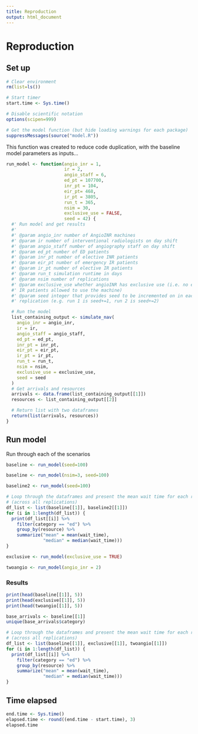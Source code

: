 ```yaml
---
title: Reproduction
output: html_document
---
```


# Reproduction

## Set up

```r
# Clear environment
rm(list=ls())

# Start timer
start.time <- Sys.time()

# Disable scientific notation
options(scipen=999)

# Get the model function (but hide loading warnings for each package)
suppressMessages(source("model.R"))
```

This function was created to reduce code duplication, with the baseline model parameters as inputs...
  
```r
run_model <- function(angio_inr = 1,
                      ir = 2,
                      angio_staff = 6,
                      ed_pt = 107700,
                      inr_pt = 104,
                      eir_pt= 468,
                      ir_pt = 3805,
                      run_t = 365,
                      nsim = 30,
                      exclusive_use = FALSE,
                      seed = 42) {
  #' Run model and get results
  #' 
  #' @param angio_inr number of AngioINR machines
  #' @param ir number of interventional radiologists on day shift
  #' @param angio_staff number of angiography staff on day shift
  #' @param ed_pt number of ED patients
  #' @param inr_pt number of elective INR patients
  #' @param eir_pt number of emergency IR patients
  #' @param ir_pt number of elective IR patients
  #' @param run_t simulation runtime in days
  #' @param nsim number of replications
  #' @param exclusive_use whether angioINR has exclusive use (i.e. no elective
  #' IR patients allowed to use the machine)
  #' @param seed integer that provides seed to be incremented on in each
  #' replication (e.g. run 1 is seed+=1, run 2 is seed+=2)

  # Run the model
  list_containing_output <- simulate_nav(
    angio_inr = angio_inr,
    ir = ir,
    angio_staff = angio_staff,
    ed_pt = ed_pt,
    inr_pt = inr_pt,
    eir_pt = eir_pt,
    ir_pt = ir_pt,
    run_t = run_t,
    nsim = nsim,
    exclusive_use = exclusive_use,
    seed = seed
  )
  # Get arrivals and resources
  arrivals <- data.frame(list_containing_output[[1]])
  resources <- list_containing_output[[2]]

  # Return list with two dataframes
  return(list(arrivals, resources))
}
```

## Run model

Run through each of the scenarios

```r
baseline <- run_model(seed=100)
```

```r
baseline <- run_model(nsim=3, seed=100)
```

```r
baseline2 <- run_model(seed=100)
```

```r
# Loop through the dataframes and present the mean wait time for each resource
# (across all replications)
df_list <- list(baseline[[1]], baseline2[[1]])
for (i in 1:length(df_list)) {
  print(df_list[[i]] %>%
    filter(category == "ed") %>%
    group_by(resource) %>%
    summarize("mean" = mean(wait_time),
              "median" = median(wait_time)))
}
```

```r
exclusive <- run_model(exclusive_use = TRUE)
```

```r
twoangio <- run_model(angio_inr = 2)
```

### Results

```r
print(head(baseline[[1]], 5))
print(head(exclusive[[1]], 5))
print(head(twoangio[[1]], 5))
```

```r
base_arrivals <- baseline[[1]]
unique(base_arrivals$category)
```

```r
# Loop through the dataframes and present the mean wait time for each resource
# (across all replications)
df_list <- list(baseline[[1]], exclusive[[1]], twoangio[[1]])
for (i in 1:length(df_list)) {
  print(df_list[[i]] %>%
    filter(category == "ed") %>%
    group_by(resource) %>%
    summarize("mean" = mean(wait_time),
              "median" = median(wait_time)))
}
```

## Time elapsed

```r
end.time <- Sys.time()
elapsed.time <- round((end.time - start.time), 3)
elapsed.time
```
